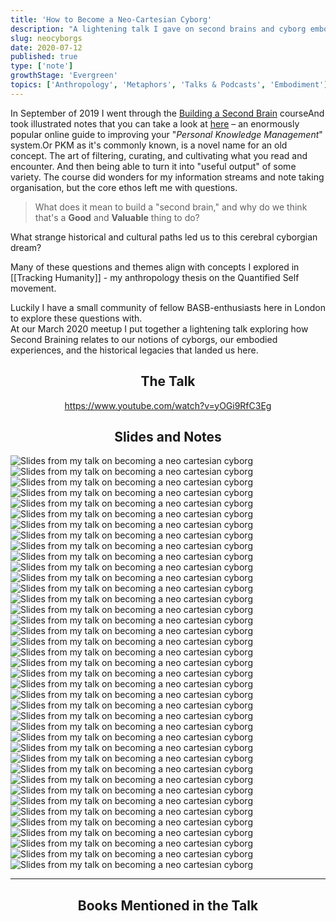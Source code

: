 ```yaml
---
title: 'How to Become a Neo-Cartesian Cyborg'
description: "A lightening talk I gave on second brains and cyborg embodiment"
slug: neocyborgs
date: 2020-07-12
published: true
type: ['note']
growthStage: 'Evergreen'
topics: ['Anthropology', 'Metaphors', 'Talks & Podcasts', 'Embodiment']
---
```


<IntroParagraph>

In September of 2019 I went through the [Building a Second Brain](https://www.buildingasecondbrain.com/) course<Footnote idName={1}>And took illustrated notes that you can take a look at [here](/basb)</Footnote> –  an enormously popular online guide to improving your "_Personal Knowledge Management_" system.<Footnote idName={2}>Or PKM as it's commonly known, is a novel name for an old concept.  The art of filtering, curating, and cultivating what you read and encounter. And then being able to turn it into "useful output" of some variety. </Footnote>  The course did wonders for my information streams and note taking organisation, but the core ethos left me with questions.

</IntroParagraph>

> What does it mean to build a "second brain," and why do we think that's a **Good** and **Valuable** thing to do?   

What strange historical and cultural paths led us to this cerebral cyborgian dream?

Many of these questions and themes align with concepts I explored in [[Tracking Humanity]] - my anthropology thesis on the Quantified Self movement.

Luckily I have a small community of fellow BASB-enthusiasts here in London to explore these questions with.  
At our March 2020 meetup I put together a lightening talk exploring how Second Braining relates to our notions of cyborgs, our embodied experiences, and the historical legacies that landed us here.

<Center>

## The Talk

https://www.youtube.com/watch?v=yOGi9RfC3Eg

## Slides and Notes

</Center>

<Image alt="Slides from my talk on becoming a neo cartesian cyborg" src="https://res.cloudinary.com/dg3gyk0gu/image/upload/c_scale,f_auto,q_100,w_960/v1594548502/maggieappleton.com/notes/neocyborgs/cyborgs_19.jpg" />

<Image alt="Slides from my talk on becoming a neo cartesian cyborg" src="https://res.cloudinary.com/dg3gyk0gu/image/upload/c_scale,f_auto,q_100,w_960/v1594548503/maggieappleton.com/notes/neocyborgs/cyborgs_20.jpg" />

<Image alt="Slides from my talk on becoming a neo cartesian cyborg" src="https://res.cloudinary.com/dg3gyk0gu/image/upload/c_scale,f_auto,q_100,w_960/v1594548501/maggieappleton.com/notes/neocyborgs/cyborgs_13.jpg" />

<Image alt="Slides from my talk on becoming a neo cartesian cyborg" src="https://res.cloudinary.com/dg3gyk0gu/image/upload/c_scale,f_auto,q_100,w_960/v1594548500/maggieappleton.com/notes/neocyborgs/cyborgs_11.jpg" />

<Image alt="Slides from my talk on becoming a neo cartesian cyborg" src="https://res.cloudinary.com/dg3gyk0gu/image/upload/c_scale,f_auto,q_100,w_960/v1594548502/maggieappleton.com/notes/neocyborgs/cyborgs_14.jpg" />

<Image alt="Slides from my talk on becoming a neo cartesian cyborg" src="https://res.cloudinary.com/dg3gyk0gu/image/upload/c_scale,f_auto,q_100,w_960/v1594548499/maggieappleton.com/notes/neocyborgs/cyborgs_4.jpg" />

<Image alt="Slides from my talk on becoming a neo cartesian cyborg" src="https://res.cloudinary.com/dg3gyk0gu/image/upload/c_scale,f_auto,q_100,w_960/v1594548499/maggieappleton.com/notes/neocyborgs/cyborgs_5.jpg" />

<Image alt="Slides from my talk on becoming a neo cartesian cyborg" src="https://res.cloudinary.com/dg3gyk0gu/image/upload/c_scale,f_auto,q_100,w_960/v1594548499/maggieappleton.com/notes/neocyborgs/cyborgs_6.jpg" />

<Image alt="Slides from my talk on becoming a neo cartesian cyborg" src="https://res.cloudinary.com/dg3gyk0gu/image/upload/c_scale,f_auto,q_100,w_960/v1594548500/maggieappleton.com/notes/neocyborgs/cyborgs_8.jpg" />

<Image alt="Slides from my talk on becoming a neo cartesian cyborg" src="https://res.cloudinary.com/dg3gyk0gu/image/upload/c_scale,f_auto,q_100,w_960/v1594548500/maggieappleton.com/notes/neocyborgs/cyborgs_7.jpg" />

<Image alt="Slides from my talk on becoming a neo cartesian cyborg" src="https://res.cloudinary.com/dg3gyk0gu/image/upload/c_scale,f_auto,q_100,w_960/v1594548498/maggieappleton.com/notes/neocyborgs/cyborgs_2.jpg" />

<Image alt="Slides from my talk on becoming a neo cartesian cyborg" src="https://res.cloudinary.com/dg3gyk0gu/image/upload/c_scale,f_auto,q_100,w_960/v1594548499/maggieappleton.com/notes/neocyborgs/cyborgs_3.jpg" />

<Image alt="Slides from my talk on becoming a neo cartesian cyborg" src="https://res.cloudinary.com/dg3gyk0gu/image/upload/c_scale,f_auto,q_100,w_960/v1594548500/maggieappleton.com/notes/neocyborgs/cyborgs_9.jpg" />

<Image alt="Slides from my talk on becoming a neo cartesian cyborg" src="https://res.cloudinary.com/dg3gyk0gu/image/upload/c_scale,f_auto,q_100,w_960/v1594548502/maggieappleton.com/notes/neocyborgs/cyborgs_18.jpg" />

<Image alt="Slides from my talk on becoming a neo cartesian cyborg" src="https://res.cloudinary.com/dg3gyk0gu/image/upload/c_scale,f_auto,q_100,w_960/v1594548500/maggieappleton.com/notes/neocyborgs/cyborgs_10.jpg" />

<Image alt="Slides from my talk on becoming a neo cartesian cyborg" src="https://res.cloudinary.com/dg3gyk0gu/image/upload/c_scale,f_auto,q_100,w_960/v1594548508/maggieappleton.com/notes/neocyborgs/cyborgs_39.jpg" />

<Image alt="Slides from my talk on becoming a neo cartesian cyborg" src="https://res.cloudinary.com/dg3gyk0gu/image/upload/c_scale,f_auto,q_100,w_960/v1594548508/maggieappleton.com/notes/neocyborgs/cyborgs_40.jpg" />

<Image alt="Slides from my talk on becoming a neo cartesian cyborg" src="https://res.cloudinary.com/dg3gyk0gu/image/upload/c_scale,f_auto,q_100,w_960/v1594548502/maggieappleton.com/notes/neocyborgs/cyborgs_16.jpg" />

<Image alt="Slides from my talk on becoming a neo cartesian cyborg" src="https://res.cloudinary.com/dg3gyk0gu/image/upload/c_scale,f_auto,q_100,w_960/v1594548502/maggieappleton.com/notes/neocyborgs/cyborgs_15.jpg" />

<Image alt="Slides from my talk on becoming a neo cartesian cyborg" src="https://res.cloudinary.com/dg3gyk0gu/image/upload/c_scale,f_auto,q_100,w_960/v1594548507/maggieappleton.com/notes/neocyborgs/cyborgs_37.jpg" />

<Image alt="Slides from my talk on becoming a neo cartesian cyborg" src="https://res.cloudinary.com/dg3gyk0gu/image/upload/c_scale,f_auto,q_100,w_960/v1594548508/maggieappleton.com/notes/neocyborgs/cyborgs_41.jpg" />

<Image alt="Slides from my talk on becoming a neo cartesian cyborg" src="https://res.cloudinary.com/dg3gyk0gu/image/upload/c_scale,f_auto,q_100,w_960/v1594548505/maggieappleton.com/notes/neocyborgs/cyborgs_30.jpg" />

<Image alt="Slides from my talk on becoming a neo cartesian cyborg" src="https://res.cloudinary.com/dg3gyk0gu/image/upload/c_scale,f_auto,q_100,w_960/v1594548503/maggieappleton.com/notes/neocyborgs/cyborgs_24.jpg" />

<Image alt="" src="https://res.cloudinary.com/dg3gyk0gu/image/upload/c_scale,f_auto,q_100,w_960/v1594548504/maggieappleton.com/notes/neocyborgs/cyborgs_25.jpg" />

<Image alt="Slides from my talk on becoming a neo cartesian cyborg" src="https://res.cloudinary.com/dg3gyk0gu/image/upload/c_scale,f_auto,q_100,w_960/v1594548504/maggieappleton.com/notes/neocyborgs/cyborgs_26.jpg" />

<Image alt="Slides from my talk on becoming a neo cartesian cyborg" src="https://res.cloudinary.com/dg3gyk0gu/image/upload/c_scale,f_auto,q_100,w_960/v1594548505/maggieappleton.com/notes/neocyborgs/cyborgs_31.jpg" />

<Image alt="Slides from my talk on becoming a neo cartesian cyborg" src="https://res.cloudinary.com/dg3gyk0gu/image/upload/c_scale,f_auto,q_100,w_960/v1594548499/maggieappleton.com/notes/neocyborgs/cyborgs_1.jpg" />

<Image alt="Slides from my talk on becoming a neo cartesian cyborg" src="https://res.cloudinary.com/dg3gyk0gu/image/upload/c_scale,f_auto,q_100,w_960/v1594548508/maggieappleton.com/notes/neocyborgs/cyborgs_42.jpg" />

<Image alt="Slides from my talk on becoming a neo cartesian cyborg" src="https://res.cloudinary.com/dg3gyk0gu/image/upload/c_scale,f_auto,q_100,w_960/v1594548509/maggieappleton.com/notes/neocyborgs/cyborgs_43.jpg" />

<Image alt="Slides from my talk on becoming a neo cartesian cyborg" src="https://res.cloudinary.com/dg3gyk0gu/image/upload/c_scale,f_auto,q_100,w_960/v1594548505/maggieappleton.com/notes/neocyborgs/cyborgs_27.jpg" />

<Image alt="Slides from my talk on becoming a neo cartesian cyborg" src="https://res.cloudinary.com/dg3gyk0gu/image/upload/c_scale,f_auto,q_100,w_960/v1594548503/maggieappleton.com/notes/neocyborgs/cyborgs_23.jpg" />

<Image alt="Slides from my talk on becoming a neo cartesian cyborg" src="https://res.cloudinary.com/dg3gyk0gu/image/upload/c_scale,f_auto,q_100,w_960/v1594548503/maggieappleton.com/notes/neocyborgs/cyborgs_22.jpg" />

<Image alt="Slides from my talk on becoming a neo cartesian cyborg" src="https://res.cloudinary.com/dg3gyk0gu/image/upload/c_scale,f_auto,q_100,w_960/v1594548503/maggieappleton.com/notes/neocyborgs/cyborgs_21.jpg" />

<Image alt="Slides from my talk on becoming a neo cartesian cyborg" src="https://res.cloudinary.com/dg3gyk0gu/image/upload/c_scale,f_auto,q_100,w_960/v1594548507/maggieappleton.com/notes/neocyborgs/cyborgs_38.jpg" />

<Image alt="Slides from my talk on becoming a neo cartesian cyborg" src="https://res.cloudinary.com/dg3gyk0gu/image/upload/c_scale,f_auto,q_100,w_960/v1594548509/maggieappleton.com/notes/neocyborgs/cyborgs_44.jpg" />

<Image alt="Slides from my talk on becoming a neo cartesian cyborg" src="https://res.cloudinary.com/dg3gyk0gu/image/upload/c_scale,f_auto,q_100,w_960/v1594548505/maggieappleton.com/notes/neocyborgs/cyborgs_29.jpg" />

<Image alt="Slides from my talk on becoming a neo cartesian cyborg" src="https://res.cloudinary.com/dg3gyk0gu/image/upload/c_scale,f_auto,q_100,w_960/v1594548506/maggieappleton.com/notes/neocyborgs/cyborgs_34.jpg" />

<Image alt="Slides from my talk on becoming a neo cartesian cyborg" src="https://res.cloudinary.com/dg3gyk0gu/image/upload/c_scale,f_auto,q_100,w_960/v1594548506/maggieappleton.com/notes/neocyborgs/cyborgs_33.jpg" />

<Image alt="Slides from my talk on becoming a neo cartesian cyborg" src="https://res.cloudinary.com/dg3gyk0gu/image/upload/c_scale,f_auto,q_100,w_960/v1594548506/maggieappleton.com/notes/neocyborgs/cyborgs_35.jpg" />

<Image alt="Slides from my talk on becoming a neo cartesian cyborg" src="https://res.cloudinary.com/dg3gyk0gu/image/upload/c_scale,f_auto,q_100,w_960/v1594548506/maggieappleton.com/notes/neocyborgs/cyborgs_36.jpg" />

---

<Center>

## Books Mentioned in the Talk

</Center>

<br />


<ResourceBook large url='https://www.librarything.com/work/68400' img='https://images-na.ssl-images-amazon.com/images/P/0195177517.01._SX450_SY635_SCLZZZZZZZ_.jpg' title='Natural-Born Cyborgs' description='Philosopher and cognitive scientist Andy Clark proposes that what makes humans so different from other species is our capacity to fully incorporate tools and supporting cultural practices into our existence.' author='Andy Clark' />

<ResourceBook large url='/descarteserror' img='https://images-na.ssl-images-amazon.com/images/P/0099501643.01._SX450_SY635_SCLZZZZZZZ_.jpg' title='Descartes Error: Emotion, Reason, and the Human Brain' description='Through a series of neuroscience case studies, Antonio Damasio challenges traditional ideas about the connection between emotions and rationality. Damasio shows that emotions are not a luxury, but an essential part of rational thinking and normal social behaviour.' author='Antonio Damasio' />

<ResourceBook large url='https://www.librarything.com/work/63333' img='https://pics.cdn.librarything.com/picsizes/d0/11/d01185a8e1571e4592b39385941444341587343_v5.jpg' title='Metaphors We Live By' author='George Lakoff & Mark Johnson' description='The now-classic Metaphors We Live By changed our understanding of metaphor and its role in language and the mind. Lakoff and Johnson argue that metaphor is a fundamental mechanism of mind, one that allows us to map our physical and social experiences onto countless other subjects.' />

<ResourceBook large url='https://www.librarything.com/work/45956' img='https://pics.cdn.librarything.com/picsizes/3a/7f/3a7f6e06e05ac00593071525841444341587343_v5.jpg' title='Philosophy in the Flesh' author='George Lakoff & Mark Johnson' description='Lakoff and Johnson philosophically examine our historical understanding of minds, bodies, and reasoning through a radically new and detailed understandings of modern cognitive science. They re-examine the basic concepts of the mind, time, causation, morality, and the self. ' />
